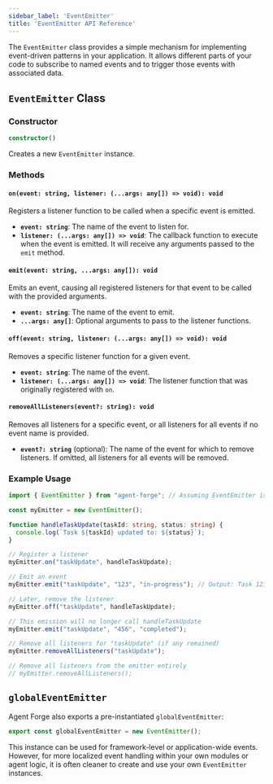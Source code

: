 ```yaml
---
sidebar_label: 'EventEmitter'
title: 'EventEmitter API Reference'
---
```



The `EventEmitter` class provides a simple mechanism for implementing event-driven patterns in your application. It allows different parts of your code to subscribe to named events and to trigger those events with associated data.

## `EventEmitter` Class

### Constructor

```typescript
constructor()
```

Creates a new `EventEmitter` instance.

### Methods

#### `on(event: string, listener: (...args: any[]) => void): void`

Registers a listener function to be called when a specific event is emitted.

*   **`event: string`**: The name of the event to listen for.
*   **`listener: (...args: any[]) => void`**: The callback function to execute when the event is emitted. It will receive any arguments passed to the `emit` method.

#### `emit(event: string, ...args: any[]): void`

Emits an event, causing all registered listeners for that event to be called with the provided arguments.

*   **`event: string`**: The name of the event to emit.
*   **`...args: any[]`**: Optional arguments to pass to the listener functions.

#### `off(event: string, listener: (...args: any[]) => void): void`

Removes a specific listener function for a given event.

*   **`event: string`**: The name of the event.
*   **`listener: (...args: any[]) => void`**: The listener function that was originally registered with `on`.

#### `removeAllListeners(event?: string): void`

Removes all listeners for a specific event, or all listeners for all events if no event name is provided.

*   **`event?: string`** (optional): The name of the event for which to remove listeners. If omitted, all listeners for all events will be removed.

### Example Usage

```typescript
import { EventEmitter } from "agent-forge"; // Assuming EventEmitter is exported from the main package

const myEmitter = new EventEmitter();

function handleTaskUpdate(taskId: string, status: string) {
  console.log(`Task ${taskId} updated to: ${status}`);
}

// Register a listener
myEmitter.on("taskUpdate", handleTaskUpdate);

// Emit an event
myEmitter.emit("taskUpdate", "123", "in-progress"); // Output: Task 123 updated to: in-progress

// Later, remove the listener
myEmitter.off("taskUpdate", handleTaskUpdate);

// This emission will no longer call handleTaskUpdate
myEmitter.emit("taskUpdate", "456", "completed");

// Remove all listeners for "taskUpdate" (if any remained)
myEmitter.removeAllListeners("taskUpdate");

// Remove all listeners from the emitter entirely
// myEmitter.removeAllListeners();
```

## `globalEventEmitter`

Agent Forge also exports a pre-instantiated `globalEventEmitter`:

```typescript
export const globalEventEmitter = new EventEmitter();
```

This instance can be used for framework-level or application-wide events. However, for more localized event handling within your own modules or agent logic, it is often cleaner to create and use your own `EventEmitter` instances. 